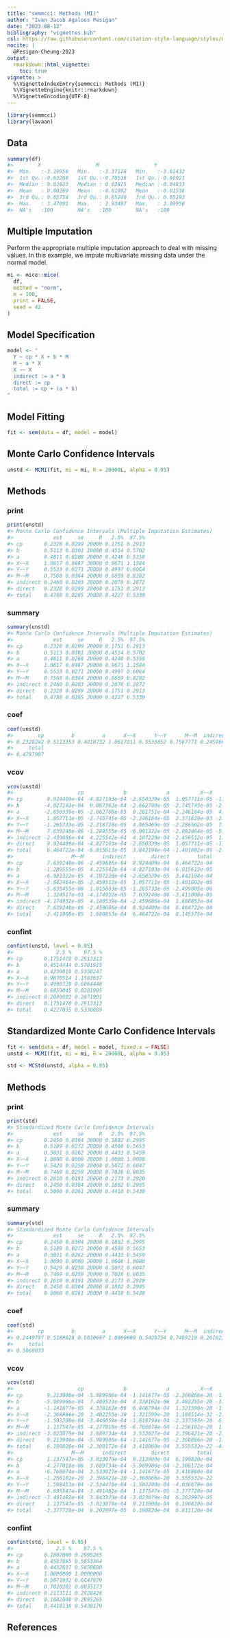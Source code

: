 ```yaml
---
title: "semmcci: Methods (MI)"
author: "Ivan Jacob Agaloos Pesigan"
date: "2023-08-12"
bibliography: "vignettes.bib"
csl: https://raw.githubusercontent.com/citation-style-language/styles/master/apa.csl
nocite: |
  @Pesigan-Cheung-2023
output:
  rmarkdown::html_vignette:
    toc: true
vignette: >
  %\VignetteIndexEntry{semmcci: Methods (MI)}
  %\VignetteEngine{knitr::rmarkdown}
  %\VignetteEncoding{UTF-8}
---
```


<!-- vignettes/methods-mc-mi.Rmd is generated from .setup/vignettes/methods-mc-mi.Rmd.orig. Please edit that file -->






```r
library(semmcci)
library(lavaan)
```

## Data




```r
summary(df)
#>        X                  M                  Y           
#>  Min.   :-3.19956   Min.   :-3.37128   Min.   :-3.61432  
#>  1st Qu.:-0.63268   1st Qu.:-0.70516   1st Qu.:-0.66921  
#>  Median : 0.02823   Median : 0.02825   Median :-0.04833  
#>  Mean   : 0.00269   Mean   :-0.01992   Mean   :-0.01538  
#>  3rd Qu.: 0.65754   3rd Qu.: 0.65240   3rd Qu.: 0.65293  
#>  Max.   : 3.47091   Max.   : 2.93497   Max.   : 3.09950  
#>  NA's   :100        NA's   :100        NA's   :100
```

## Multiple Imputation

Perform the appropriate multiple imputation approach to deal with missing values.
In this example, we impute multivariate missing data under the normal model.


```r
mi <- mice::mice(
  df,
  method = "norm",
  m = 100,
  print = FALSE,
  seed = 42
)
```

## Model Specification


```r
model <- "
  Y ~ cp * X + b * M
  M ~ a * X
  X ~~ X
  indirect := a * b
  direct := cp
  total := cp + (a * b)
"
```

## Model Fitting


```r
fit <- sem(data = df, model = model)
```

## Monte Carlo Confidence Intervals


```r
unstd <- MCMI(fit, mi = mi, R = 20000L, alpha = 0.05)
```

## Methods

### print


```r
print(unstd)
#> Monte Carlo Confidence Intervals (Multiple Imputation Estimates)
#>             est     se     R   2.5%  97.5%
#> cp       0.2328 0.0299 20000 0.1751 0.2913
#> b        0.5113 0.0301 20000 0.4514 0.5702
#> a        0.4811 0.0288 20000 0.4240 0.5358
#> X~~X     1.0617 0.0487 20000 0.9671 1.1584
#> Y~~Y     0.5533 0.0271 20000 0.4997 0.6064
#> M~~M     0.7568 0.0364 20000 0.6859 0.8282
#> indirect 0.2460 0.0203 20000 0.2070 0.2872
#> direct   0.2328 0.0299 20000 0.1751 0.2913
#> total    0.4788 0.0285 20000 0.4227 0.5339
```

### summary


```r
summary(unstd)
#> Monte Carlo Confidence Intervals (Multiple Imputation Estimates)
#>             est     se     R   2.5%  97.5%
#> cp       0.2328 0.0299 20000 0.1751 0.2913
#> b        0.5113 0.0301 20000 0.4514 0.5702
#> a        0.4811 0.0288 20000 0.4240 0.5358
#> X~~X     1.0617 0.0487 20000 0.9671 1.1584
#> Y~~Y     0.5533 0.0271 20000 0.4997 0.6064
#> M~~M     0.7568 0.0364 20000 0.6859 0.8282
#> indirect 0.2460 0.0203 20000 0.2070 0.2872
#> direct   0.2328 0.0299 20000 0.1751 0.2913
#> total    0.4788 0.0285 20000 0.4227 0.5339
```

### coef


```r
coef(unstd)
#>        cp         b         a      X~~X      Y~~Y      M~~M  indirect    direct 
#> 0.2328242 0.5113353 0.4810732 1.0617011 0.5533052 0.7567771 0.2459664 0.2328242 
#>     total 
#> 0.4787907
```

### vcov


```r
vcov(unstd)
#>                     cp             b             a          X~~X          Y~~Y
#> cp        8.924409e-04 -4.827103e-04 -2.650339e-05  1.057711e-05 -1.265733e-05
#> b        -4.827103e-04  9.067362e-04 -2.662708e-05 -2.745745e-05 -2.218728e-05
#> a        -2.650339e-05 -2.662708e-05  8.281751e-04 -2.246164e-05  4.065469e-05
#> X~~X      1.057711e-05 -2.745745e-05 -2.246164e-05  2.371629e-03 -2.286562e-05
#> Y~~Y     -1.265733e-05 -2.218728e-05  4.065469e-05 -2.286562e-05  7.362009e-04
#> M~~M      7.639240e-06 -1.289555e-05 -6.981322e-05 -2.082464e-05 -5.635455e-06
#> indirect -2.459686e-04  4.225542e-04  4.107228e-04 -2.459512e-05  1.015833e-05
#> direct    8.924409e-04 -4.827103e-04 -2.650339e-05  1.057711e-05 -1.265733e-05
#> total     6.464722e-04 -6.015613e-05  3.842194e-04 -1.401802e-05 -2.499005e-06
#>                   M~~M      indirect        direct         total
#> cp        7.639240e-06 -2.459686e-04  8.924409e-04  6.464722e-04
#> b        -1.289555e-05  4.225542e-04 -4.827103e-04 -6.015613e-05
#> a        -6.981322e-05  4.107228e-04 -2.650339e-05  3.842194e-04
#> X~~X     -2.082464e-05 -2.459512e-05  1.057711e-05 -1.401802e-05
#> Y~~Y     -5.635455e-06  1.015833e-05 -1.265733e-05 -2.499005e-06
#> M~~M      1.324517e-03 -4.174932e-05  7.639240e-06 -3.411008e-05
#> indirect -4.174932e-05  4.140539e-04 -2.459686e-04  1.680853e-04
#> direct    7.639240e-06 -2.459686e-04  8.924409e-04  6.464722e-04
#> total    -3.411008e-05  1.680853e-04  6.464722e-04  8.145575e-04
```

### confint


```r
confint(unstd, level = 0.95)
#>              2.5 %    97.5 %
#> cp       0.1751470 0.2913313
#> b        0.4514444 0.5701915
#> a        0.4239818 0.5358247
#> X~~X     0.9670514 1.1583637
#> Y~~Y     0.4996720 0.6064448
#> M~~M     0.6859045 0.8281985
#> indirect 0.2069602 0.2871901
#> direct   0.1751470 0.2913313
#> total    0.4227035 0.5338689
```

## Standardized Monte Carlo Confidence Intervals


```r
fit <- sem(data = df, model = model, fixed.x = FALSE)
unstd <- MCMI(fit, mi = mi, R = 20000L, alpha = 0.05)
```


```r
std <- MCStd(unstd, alpha = 0.05)
```

## Methods

### print


```r
print(std)
#> Standardized Monte Carlo Confidence Intervals
#>             est     se     R   2.5%  97.5%
#> cp       0.2450 0.0304 20000 0.1802 0.2995
#> b        0.5189 0.0272 20000 0.4588 0.5653
#> a        0.5031 0.0262 20000 0.4433 0.5459
#> X~~X     1.0000 0.0000 20000 1.0000 1.0000
#> Y~~Y     0.5429 0.0250 20000 0.5072 0.6047
#> M~~M     0.7469 0.0259 20000 0.7020 0.8035
#> indirect 0.2610 0.0191 20000 0.2173 0.2920
#> direct   0.2450 0.0304 20000 0.1802 0.2995
#> total    0.5060 0.0261 20000 0.4418 0.5438
```

### summary


```r
summary(std)
#> Standardized Monte Carlo Confidence Intervals
#>             est     se     R   2.5%  97.5%
#> cp       0.2450 0.0304 20000 0.1802 0.2995
#> b        0.5189 0.0272 20000 0.4588 0.5653
#> a        0.5031 0.0262 20000 0.4433 0.5459
#> X~~X     1.0000 0.0000 20000 1.0000 1.0000
#> Y~~Y     0.5429 0.0250 20000 0.5072 0.6047
#> M~~M     0.7469 0.0259 20000 0.7020 0.8035
#> indirect 0.2610 0.0191 20000 0.2173 0.2920
#> direct   0.2450 0.0304 20000 0.1802 0.2995
#> total    0.5060 0.0261 20000 0.4418 0.5438
```

### coef


```r
coef(std)
#>        cp         b         a      X~~X      Y~~Y      M~~M  indirect    direct 
#> 0.2449797 0.5188628 0.5030687 1.0000000 0.5428754 0.7469219 0.2610236 0.2449797 
#>     total 
#> 0.5060033
```

### vcov


```r
vcov(std)
#>                     cp             b             a          X~~X          Y~~Y
#> cp        9.213900e-04 -5.989906e-04 -1.141677e-05 -2.360866e-20 -1.502200e-04
#> b        -5.989906e-04  7.409533e-04  4.338162e-06  3.402255e-20 -3.446059e-04
#> a        -1.141677e-05  4.338162e-06  6.846794e-04  1.321599e-20 -1.618794e-04
#> X~~X     -2.360866e-20  3.402255e-20  1.321599e-20  1.189514e-32 -2.337595e-20
#> Y~~Y     -1.502200e-04 -3.446059e-04 -1.618794e-04 -2.337595e-20  6.236099e-04
#> M~~M      1.137547e-05 -4.277018e-06 -6.766074e-04 -1.256102e-20  1.598453e-04
#> indirect -3.023079e-04  3.689734e-04  3.533027e-04  2.396421e-20 -2.534478e-04
#> direct    9.213900e-04 -5.989906e-04 -1.141677e-05 -2.360866e-20 -1.502200e-04
#> total     6.190820e-04 -2.300172e-04  3.418860e-04  3.555532e-22 -4.036678e-04
#>                   M~~M      indirect        direct         total
#> cp        1.137547e-05 -3.023079e-04  9.213900e-04  6.190820e-04
#> b        -4.277018e-06  3.689734e-04 -5.989906e-04 -2.300172e-04
#> a        -6.766074e-04  3.533027e-04 -1.141677e-05  3.418860e-04
#> X~~X     -1.256102e-20  2.396421e-20 -2.360866e-20  3.555532e-22
#> Y~~Y      1.598453e-04 -2.534478e-04 -1.502200e-04 -4.036678e-04
#> M~~M      6.695547e-04 -3.491482e-04  1.137547e-05 -3.377728e-04
#> indirect -3.491482e-04  3.643379e-04 -3.023079e-04  6.202997e-05
#> direct    1.137547e-05 -3.023079e-04  9.213900e-04  6.190820e-04
#> total    -3.377728e-04  6.202997e-05  6.190820e-04  6.811120e-04
```

### confint


```r
confint(std, level = 0.95)
#>              2.5 %    97.5 %
#> cp       0.1802000 0.2995265
#> b        0.4587885 0.5653364
#> a        0.4432637 0.5458680
#> X~~X     1.0000000 1.0000000
#> Y~~Y     0.5071932 0.6047079
#> M~~M     0.7020282 0.8035173
#> indirect 0.2173111 0.2920426
#> direct   0.1802000 0.2995265
#> total    0.4418130 0.5438179
```

## References

